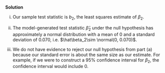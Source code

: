 
\color{blue}

**Solution**

(i) Our sample test statistic is $b_2$, the least squares estimate of $\beta_2$.

(ii) The model-generated test statistic $\hat\beta_2$ under the null hypothesis has approximately a normal distribution with a mean of 0 and a standard deviation of 0.070, i.e. $\hat\beta_2\sim \normal(0, 0.070)$.

(iii) We do not have evidence to reject our null hypothesis from part (a) because our standard error is about the same size as our estimate. For example, if we were to construct a 95% confidence interval for $\beta_2$, the confidence interval would include 0.

\color{black}

